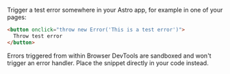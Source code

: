 Trigger a test error somewhere in your Astro app, for example in one of your pages:

```html {filename: home.astro}
<button onclick="throw new Error('This is a test error')">
  Throw test error
</button>
```

<Note>

Errors triggered from within Browser DevTools are sandboxed and won't trigger an error handler. Place the snippet directly in your code instead.

</Note>
